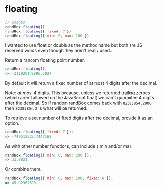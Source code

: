 # floating

```js
// usages
randBox.floating()
randBox.floating({ fixed: 7 })
randBox.floating({ min: 0, max: 100 })
```
<p class="pullquote">I wanted to use float or double as the method name but both are JS reserved words even though they aren't really used...</p>

Return a random floating point number.

```js
randBox.floating();
=> -211920142886.5024
```

By default it will return a fixed number of at most 4 digits after the decimal.

Note: *at most* 4 digits. This because, unless we returned trailing zeroes
(which aren't allowed on the JavaScript float) we can't guarantee 4 digits after
the decimal. So if random randBox comes back with `82383854.2000` then
`82383854.2` is what will be returned.

To retrieve a set number of fixed digits after the decimal, provide it as an option.

```js
randBox.floating({ fixed: 7 });
=> -749512327.7447168
```

As with other number functions, can include a min and/or max.

```js
randBox.floating({ min: 0, max: 100 });
=> 31.9021
```

Or combine them.

```js
randBox.floating({ min: 0, max: 100, fixed: 8 });
=> 45.92367599
```
